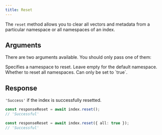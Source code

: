 ```yaml
---
title: Reset
---
```


The `reset` method allows you to clear all vectors and metadata from a particular
namespace or all namespaces of an index.

## Arguments

There are two arguments available. You should only pass one of them:

<ResponseField name="namespace" type="string">
  Specifies a namespace to reset. Leave empty for the default namespace.
</ResponseField>
<ResponseField name="all" type="true | undefined">
  Whether to reset all namespaces. Can only be set to `true`.
</ResponseField>

## Response

`'Success'` if the index is successfully resetted.

<RequestExample>

```typescript Basic
const responseReset = await index.reset();
// 'Successful'
```
```typescript All Namespaces
const responseReset = await index.reset({ all: true });
// 'Successful'
```

</RequestExample>
